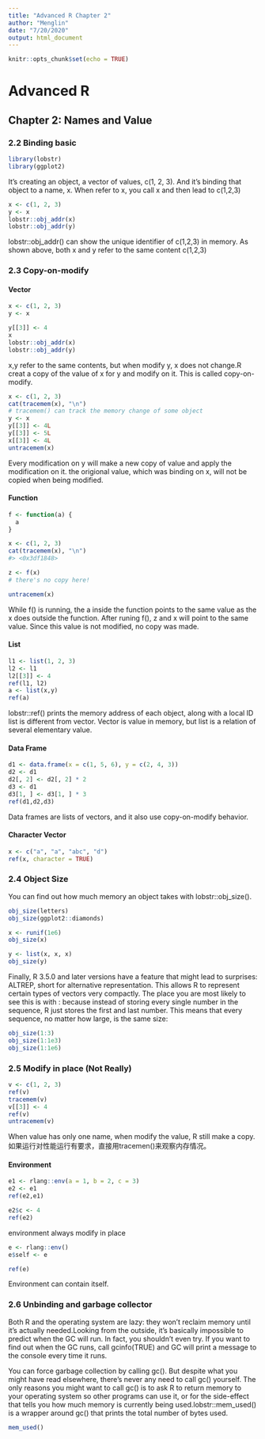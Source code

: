 ```yaml
---
title: "Advanced R Chapter 2"
author: "Menglin"
date: "7/20/2020"
output: html_document
---
```


```r
knitr::opts_chunk$set(echo = TRUE)
```

# Advanced R
## Chapter 2: Names and Value
### 2.2 Binding basic
```r
library(lobstr)
library(ggplot2)
```

It’s creating an object, a vector of values, c(1, 2, 3).
And it’s binding that object to a name, x.
When refer to x, you call x and then lead to c(1,2,3)
```r
x <- c(1, 2, 3)
y <- x
lobstr::obj_addr(x)
lobstr::obj_addr(y)
```

lobstr::obj_addr() can show the unique identifier of c(1,2,3) in memory. As shown above, both x and y refer to the same content c(1,2,3)

### 2.3 Copy-on-modify
#### Vector
```r
x <- c(1, 2, 3)
y <- x

y[[3]] <- 4
x
lobstr::obj_addr(x)
lobstr::obj_addr(y)
```

x,y refer to the same contents, but when modify y, x does not change.R creat a copy of the value of x for y and modify on it. This is called copy-on-modify.

```r
x <- c(1, 2, 3)
cat(tracemem(x), "\n")
# tracemem() can track the memory change of some object
y <- x
y[[3]] <- 4L
y[[3]] <- 5L
x[[3]] <- 4L
untracemem(x)
```
Every modification on y will make a new copy of value and apply the modification on it. the origional value, which was binding on x, will not be copied when being modified.

#### Function
```r
f <- function(a) {
  a
}

x <- c(1, 2, 3)
cat(tracemem(x), "\n")
#> <0x3df1848>

z <- f(x)
# there's no copy here!

untracemem(x)
```

While f() is running, the a inside the function points to the same value as the x does outside the function. After runing f(), z and x will point to the same value. Since this value is not modified, no copy was made.

#### List
```r
l1 <- list(1, 2, 3)
l2 <- l1
l2[[3]] <- 4
ref(l1, l2)
a <- list(x,y)
ref(a)
```

lobstr::ref() prints the memory address of each object, along with a local ID
list is different from vector. Vector is value in memory, but list is a relation of several elementary value.

#### Data Frame
```r
d1 <- data.frame(x = c(1, 5, 6), y = c(2, 4, 3))
d2 <- d1
d2[, 2] <- d2[, 2] * 2
d3 <- d1
d3[1, ] <- d3[1, ] * 3
ref(d1,d2,d3)
```


Data frames are lists of vectors, and it also use copy-on-modify behavior.

#### Character Vector
```r
x <- c("a", "a", "abc", "d")
ref(x, character = TRUE)
```

### 2.4 Object Size
You can find out how much memory an object takes with lobstr::obj_size().
```r

obj_size(letters)
obj_size(ggplot2::diamonds)
```
```r
x <- runif(1e6)
obj_size(x)
```
```r
y <- list(x, x, x)
obj_size(y)
```

Finally, R 3.5.0 and later versions have a feature that might lead to surprises: ALTREP, short for alternative representation. This allows R to represent certain types of vectors very compactly. The place you are most likely to see this is with : because instead of storing every single number in the sequence, R just stores the first and last number. This means that every sequence, no matter how large, is the same size:

```r
obj_size(1:3)
obj_size(1:1e3)
obj_size(1:1e6)
```

### 2.5 Modify in place (Not Really)
```r
v <- c(1, 2, 3)
ref(v)
tracemem(v)
v[[3]] <- 4
ref(v)
untracemem(v)
```
When value has only one name, when modify the value, R still make a copy.
如果运行对性能运行有要求，直接用tracemen()来观察内存情况。

#### Environment
```r
e1 <- rlang::env(a = 1, b = 2, c = 3)
e2 <- e1
ref(e2,e1)

e2$c <- 4
ref(e2)
```
environment always modify in place

```r
e <- rlang::env()
e$self <- e

ref(e)
```

Environment can contain itself.

### 2.6 Unbinding and garbage collector
Both R and the operating system are lazy: they won’t reclaim memory until it’s actually needed.Looking from the outside, it’s basically impossible to predict when the GC will run. In fact, you shouldn’t even try. If you want to find out when the GC runs, call gcinfo(TRUE) and GC will print a message to the console every time it runs.

You can force garbage collection by calling gc(). But despite what you might have read elsewhere, there’s never any need to call gc() yourself. The only reasons you might want to call gc() is to ask R to return memory to your operating system so other programs can use it, or for the side-effect that tells you how much memory is currently being used.lobstr::mem_used() is a wrapper around gc() that prints the total number of bytes used.
```r
mem_used()
```


































